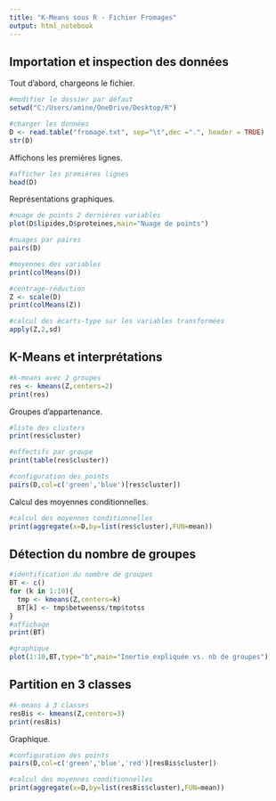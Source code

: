---
title: "K-Means sous R - Fichier Fromages"
output: html_notebook
---

## Importation et inspection des données

Tout d'abord, chargeons le fichier.

```{r}
#modifier le dossier par défaut
setwd("C:/Users/amine/OneDrive/Desktop/R")

#charger les données
D <- read.table("fromage.txt", sep="\t",dec =".", header = TRUE)
str(D)
```
Affichons les premières lignes.

```{r}
#afficher les premières lignes
head(D)
```

Représentations graphiques.

```{r}
#nuage de points 2 dernières variables
plot(D$lipides,D$proteines,main="Nuage de points")
```

```{r}
#nuages par paires
pairs(D)
```

```{r}
#moyennes des variables
print(colMeans(D))
```

```{r}
#centrage-réduction
Z <- scale(D)
print(colMeans(Z))
```

```{r}
#calcul des écarts-type sur les variables transformées
apply(Z,2,sd)
```
## K-Means et interprétations

```{r}
#k-means avec 2 groupes
res <- kmeans(Z,centers=2)
print(res)
```
Groupes d'appartenance.

```{r}
#liste des clusters
print(res$cluster)
```
```{r}
#effectifs par groupe
print(table(res$cluster))
```

```{r}
#configuration des points
pairs(D,col=c('green','blue')[res$cluster])
```

Calcul des moyennes conditionnelles.

```{r}
#calcul des moyennes conditionnelles
print(aggregate(x=D,by=list(res$cluster),FUN=mean))
```

## Détection du nombre de groupes

```{r}
#identification du nombre de groupes
BT <- c()
for (k in 1:10){
  tmp <- kmeans(Z,centers=k)
  BT[k] <- tmp$betweenss/tmp$totss
}
#affichage
print(BT)
```
```{r}
#graphique
plot(1:10,BT,type="b",main="Inertie expliquée vs. nb de groupes")
```

## Partition en 3 classes

```{r}
#k-means à 3 classes
resBis <- kmeans(Z,centers=3)
print(resBis)
```
Graphique.

```{r}
#configuration des points
pairs(D,col=c('green','blue','red')[resBis$cluster])
```

```{r}
#calcul des moyennes conditionnelles
print(aggregate(x=D,by=list(resBis$cluster),FUN=mean))
```

